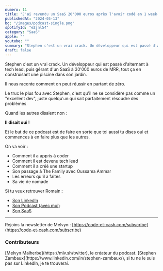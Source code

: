 ```yaml
---
numero: 11
title: "J'ai revendu un SaaS 20'000 euros après l'avoir codé en 1 week-end - Stephen Zambaux #11"
publishedAt: "2024-05-13"
bg: "/images/podcast-single.png"
spotifyId: "e2jnl54"
category: "SaaS"
apple: ""
youtube: ""
summary: "Stephen c'est un vrai crack. Un développeur qui est passé d'alternant à tech lead, puis gérant d'un SaaS à 30'000 euros de MRR, tout ça en construisant une piscine dans son jardin. Il nous raconte comment on peut réussir en partant de zéro."
draft: false
---
```


Stephen c'est un vrai crack. Un développeur qui est passé d'alternant à tech lead, puis gérant d'un SaaS à 30'000 euros de MRR, tout ça en construisant une piscine dans son jardin.

Il nous raconte comment on peut réussir en partant de zéro.

Le truc le plus fou avec Stephen, c'est qu'il ne se considère pas comme un "excellent dev", juste quelqu'un qui sait parfaitement résoudre des problèmes.

Quand les autres disaient non :

**Il disait oui !**

Et le but de ce podcast est de faire en sorte que toi aussi tu dises oui et commences à en faire plus que les autres.

On va voir :

- Comment il a appris à coder
- Comment il est devenu tech lead
- Comment il a créé une startup
- Son passage à The Family avec Oussama Ammar
- Les erreurs qu'il a faites
- Sa vie de nomade

Si tu veux retrouver Romain :

- [Son LinkedIn](https://www.linkedin.com/in/stephen-zambaux/)
- [Son Podcast (avec moi)](https://www.youtube.com/watch?v=RjIfxhEVOgE)
- [Son SaaS](https://getmailtracker.com)

---

Rejoins la newsletter de Melvyn : [https://code-et-cash.com/subscribe](https://code-et-cash.com/subscribe)

### Contributeurs

<Contributor>
  [Melvyn Malherbe](https://mlv.sh/twitter), le créateur du podcast.
</Contributor>
<Contributor>
  [Stephen Zambaux](https://www.linkedin.com/in/stephen-zambaux/), si tu ne le
  suis pas sur LinkedIn, je te trouverai.
</Contributor>
